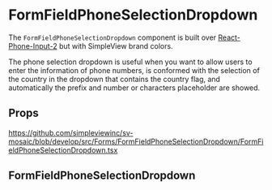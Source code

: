 
<Meta title='FormFields/FormFieldPhoneSelectionDropdown/Readme' />

# FormFieldPhoneSelectionDropdown

The `FormFieldPhoneSelectionDropdown` component is built over [React-Phone-Input-2](https://www.npmjs.com/package/react-phone-input-2) but with SimpleView brand colors.

The phone selection dropdown is useful when you want to allow users to enter the information of phone numbers, is conformed with the selection of the country in the 
dropdown that contains the country flag, and automatically the prefix and number or characters placeholder are showed.

## Props

https://github.com/simpleviewinc/sv-mosaic/blob/develop/src/Forms/FormFieldPhoneSelectionDropdown/FormFieldPhoneSelectionDropdown.tsx

## FormFieldPhoneSelectionDropdown

<Preview withSource='none'>
  <stories.Playground />
</Preview>
